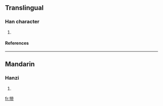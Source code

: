 ==Translingual==
===Han character===
{{Han char|rn=93|rad=牛|as=11|sn=15|four=|canj=竹手戈戈竹 (HQIIH)}}
# {{defn|Han|sort=牛11}}
====References====
{{Han ref|kx=0703.330|dkj=20143|dj=1116.280|hdz=31819.120|uh=7299|ud=29337}}

----
==Mandarin==
===Hanzi===
{{cmn-hanzi|pin=[[sān]] ([[san1]])|wg=san<sup>1</sup>}}
# {{defn|Mandarin}}

[[fr:犙]]